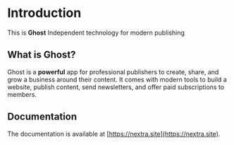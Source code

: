 # Introduction
 
This is **Ghost**
Independent technology for modern publishing

## What is **Ghost**?

Ghost is a **powerful** app for professional publishers to create, share, and grow a business around their content. It comes with modern tools to build a website, publish content, send newsletters, and offer paid subscriptions to members.

## Documentation

The documentation is available at [https://nextra.site](https://nextra.site).
